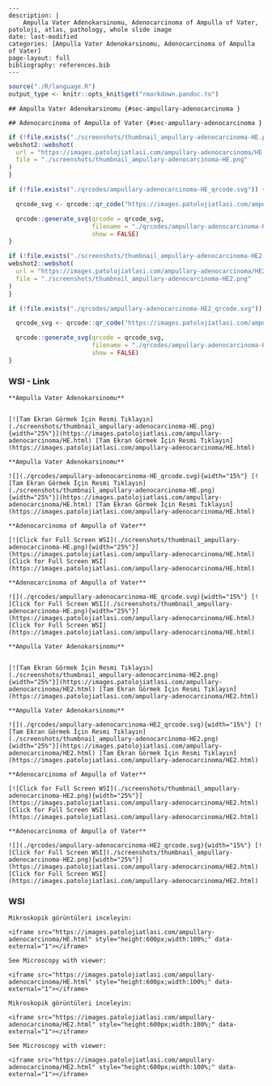 
```comment
---
description: |
    Ampulla Vater Adenokarsinomu, Adenocarcinoma of Ampulla of Vater, patoloji, atlas, pathology, whole slide image
date: last-modified
categories: [Ampulla Vater Adenokarsinomu, Adenocarcinoma of Ampulla of Vater]
page-layout: full
bibliography: references.bib
---
```



```r
source("./R/language.R")
output_type <- knitr::opts_knit$get("rmarkdown.pandoc.to")
```


```asis
## Ampulla Vater Adenokarsinomu {#sec-ampullary-adenocarcinoma }
```


```asis
## Adenocarcinoma of Ampulla of Vater {#sec-ampullary-adenocarcinoma }
```






```r
if (!file.exists("./screenshots/thumbnail_ampullary-adenocarcinoma-HE.png")) {
webshot2::webshot(
  url = "https://images.patolojiatlasi.com/ampullary-adenocarcinoma/HE.html",
  file = "./screenshots/thumbnail_ampullary-adenocarcinoma-HE.png"
)
}
```



```r
if (!file.exists("./qrcodes/ampullary-adenocarcinoma-HE_qrcode.svg")) {

  qrcode_svg <- qrcode::qr_code("https://images.patolojiatlasi.com/ampullary-adenocarcinoma/HE.html")

  qrcode::generate_svg(qrcode = qrcode_svg,
                       filename = "./qrcodes/ampullary-adenocarcinoma-HE_qrcode.svg",
                       show = FALSE)
}
```












```r
if (!file.exists("./screenshots/thumbnail_ampullary-adenocarcinoma-HE2.png")) {
webshot2::webshot(
  url = "https://images.patolojiatlasi.com/ampullary-adenocarcinoma/HE2.html",
  file = "./screenshots/thumbnail_ampullary-adenocarcinoma-HE2.png"
)
}
```



```r
if (!file.exists("./qrcodes/ampullary-adenocarcinoma-HE2_qrcode.svg")) {

  qrcode_svg <- qrcode::qr_code("https://images.patolojiatlasi.com/ampullary-adenocarcinoma/HE2.html")

  qrcode::generate_svg(qrcode = qrcode_svg,
                       filename = "./qrcodes/ampullary-adenocarcinoma-HE2_qrcode.svg",
                       show = FALSE)
}
```











::::: panel-tabset


### WSI - Link








:::: {.content-hidden when-format="pdf"}


```asis

**Ampulla Vater Adenokarsinomu**


[![Tam Ekran Görmek İçin Resmi Tıklayın](./screenshots/thumbnail_ampullary-adenocarcinoma-HE.png){width="25%"}](https://images.patolojiatlasi.com/ampullary-adenocarcinoma/HE.html) [Tam Ekran Görmek İçin Resmi Tıklayın](https://images.patolojiatlasi.com/ampullary-adenocarcinoma/HE.html)

```

::::


:::: {.content-visible when-format="pdf"}

```asis

**Ampulla Vater Adenokarsinomu**

![](./qrcodes/ampullary-adenocarcinoma-HE_qrcode.svg){width="15%"} [![Tam Ekran Görmek İçin Resmi Tıklayın](./screenshots/thumbnail_ampullary-adenocarcinoma-HE.png){width="25%"}](https://images.patolojiatlasi.com/ampullary-adenocarcinoma/HE.html) [Tam Ekran Görmek İçin Resmi Tıklayın](https://images.patolojiatlasi.com/ampullary-adenocarcinoma/HE.html)

```



::::




:::: {.content-hidden when-format="pdf"}


```asis

**Adenocarcinoma of Ampulla of Vater**

[![Click for Full Screen WSI](./screenshots/thumbnail_ampullary-adenocarcinoma-HE.png){width="25%"}](https://images.patolojiatlasi.com/ampullary-adenocarcinoma/HE.html) [Click for Full Screen WSI](https://images.patolojiatlasi.com/ampullary-adenocarcinoma/HE.html)

```

::::


:::: {.content-visible when-format="pdf"}

```asis

**Adenocarcinoma of Ampulla of Vater**

![](./qrcodes/ampullary-adenocarcinoma-HE_qrcode.svg){width="15%"} [![Click for Full Screen WSI](./screenshots/thumbnail_ampullary-adenocarcinoma-HE.png){width="25%"}](https://images.patolojiatlasi.com/ampullary-adenocarcinoma/HE.html) [Click for Full Screen WSI](https://images.patolojiatlasi.com/ampullary-adenocarcinoma/HE.html)

```


::::









:::: {.content-hidden when-format="pdf"}


```asis

**Ampulla Vater Adenokarsinomu**


[![Tam Ekran Görmek İçin Resmi Tıklayın](./screenshots/thumbnail_ampullary-adenocarcinoma-HE2.png){width="25%"}](https://images.patolojiatlasi.com/ampullary-adenocarcinoma/HE2.html) [Tam Ekran Görmek İçin Resmi Tıklayın](https://images.patolojiatlasi.com/ampullary-adenocarcinoma/HE2.html)

```

::::


:::: {.content-visible when-format="pdf"}

```asis

**Ampulla Vater Adenokarsinomu**

![](./qrcodes/ampullary-adenocarcinoma-HE2_qrcode.svg){width="15%"} [![Tam Ekran Görmek İçin Resmi Tıklayın](./screenshots/thumbnail_ampullary-adenocarcinoma-HE2.png){width="25%"}](https://images.patolojiatlasi.com/ampullary-adenocarcinoma/HE2.html) [Tam Ekran Görmek İçin Resmi Tıklayın](https://images.patolojiatlasi.com/ampullary-adenocarcinoma/HE2.html)

```



::::




:::: {.content-hidden when-format="pdf"}


```asis

**Adenocarcinoma of Ampulla of Vater**

[![Click for Full Screen WSI](./screenshots/thumbnail_ampullary-adenocarcinoma-HE2.png){width="25%"}](https://images.patolojiatlasi.com/ampullary-adenocarcinoma/HE2.html) [Click for Full Screen WSI](https://images.patolojiatlasi.com/ampullary-adenocarcinoma/HE2.html)

```

::::


:::: {.content-visible when-format="pdf"}

```asis

**Adenocarcinoma of Ampulla of Vater**

![](./qrcodes/ampullary-adenocarcinoma-HE2_qrcode.svg){width="15%"} [![Click for Full Screen WSI](./screenshots/thumbnail_ampullary-adenocarcinoma-HE2.png){width="25%"}](https://images.patolojiatlasi.com/ampullary-adenocarcinoma/HE2.html) [Click for Full Screen WSI](https://images.patolojiatlasi.com/ampullary-adenocarcinoma/HE2.html)

```


::::







### WSI








```asis
Mikroskopik görüntüleri inceleyin:

<iframe src="https://images.patolojiatlasi.com/ampullary-adenocarcinoma/HE.html" style="height:600px;width:100%;" data-external="1"></iframe>

```





```asis

See Microscopy with viewer:

<iframe src="https://images.patolojiatlasi.com/ampullary-adenocarcinoma/HE.html" style="height:600px;width:100%;" data-external="1"></iframe>

```







```asis
Mikroskopik görüntüleri inceleyin:

<iframe src="https://images.patolojiatlasi.com/ampullary-adenocarcinoma/HE2.html" style="height:600px;width:100%;" data-external="1"></iframe>

```





```asis

See Microscopy with viewer:

<iframe src="https://images.patolojiatlasi.com/ampullary-adenocarcinoma/HE2.html" style="height:600px;width:100%;" data-external="1"></iframe>

```





:::::















